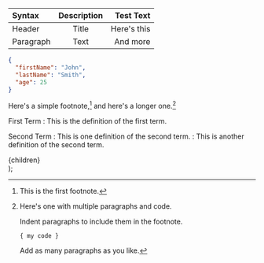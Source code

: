 | Syntax    | Description |   Test Text |
| :-------- | :---------: | ----------: |
| Header    |    Title    | Here's this |
| Paragraph |    Text     |    And more |

```json
{
  "firstName": "John",
  "lastName": "Smith",
  "age": 25
}
```

Here's a simple footnote,[^1] and here's a longer one.[^bignote]

[^1]: This is the first footnote.
[^bignote]: Here's one with multiple paragraphs and code.

    Indent paragraphs to include them in the footnote.

    `{ my code }`

    Add as many paragraphs as you like.

First Term
: This is the definition of the first term.

Second Term
: This is one definition of the second term.
: This is another definition of the second term.

  <article className="prose">{children}</article>
);

